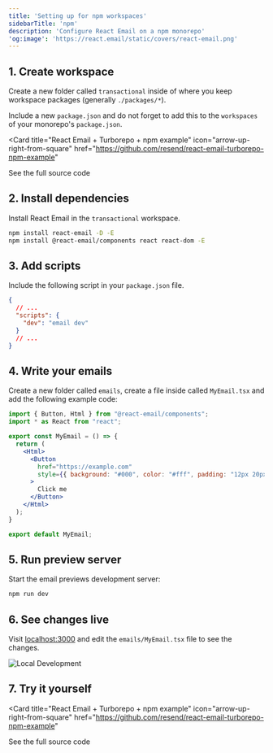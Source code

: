 ```yaml
---
title: 'Setting up for npm workspaces'
sidebarTitle: 'npm'
description: 'Configure React Email on a npm monorepo'
'og:image': 'https://react.email/static/covers/react-email.png'
---
```


## 1. Create workspace

Create a new folder called `transactional` inside of where you keep workspace packages (generally `./packages/*`).

Include a new `package.json` and do not forget to add this to the `workspaces` of your monorepo's `package.json`.

<Card 
  title="React Email + Turborepo + npm example" 
  icon="arrow-up-right-from-square" 
  href="https://github.com/resend/react-email-turborepo-npm-example"
>
  See the full source code
</Card>

## 2. Install dependencies

Install React Email in the `transactional` workspace.

```sh packages/transactional
npm install react-email -D -E
npm install @react-email/components react react-dom -E
```

## 3. Add scripts

Include the following script in your `package.json` file.

```json packages/transactional/package.json
{
  // ...
  "scripts": {
    "dev": "email dev"
  }
  // ...
}
```

## 4. Write your emails

Create a new folder called `emails`, create a file inside called `MyEmail.tsx` and add the following example code:

```jsx packages/transactional/emails/MyEmail.tsx
import { Button, Html } from "@react-email/components";
import * as React from "react";

export const MyEmail = () => {
  return (
    <Html>
      <Button
        href="https://example.com"
        style={{ background: "#000", color: "#fff", padding: "12px 20px" }}
      >
        Click me
      </Button>
    </Html>
  );
}

export default MyEmail;
```

## 5. Run preview server

Start the email previews development server:

```sh packages/transactional
npm run dev
```

## 6. See changes live

Visit [localhost:3000](http://localhost:3000) and edit the `emails/MyEmail.tsx` file to see the changes.

<Frame>
  <img alt="Local Development" src="/images/local-dev.jpg" />
</Frame>

## 7. Try it yourself

<Card 
  title="React Email + Turborepo + npm example" 
  icon="arrow-up-right-from-square" 
  href="https://github.com/resend/react-email-turborepo-npm-example"
>
  See the full source code
</Card>
